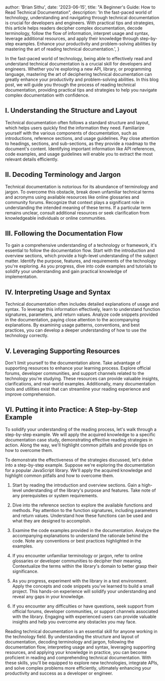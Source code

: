 
  author: 'Brian Sithu',
  date: '2023-06-15',
  title: "A Beginner's Guide: How to Read Technical Documentation",
  description:
    'In the fast-paced world of technology, understanding and navigating through technical documentation is crucial for developers and engineers. With practical tips and strategies, this article helps readers decipher complex documentation, decode terminology, follow the flow of information, interpret usage and syntax, leverage additional resources, and apply their knowledge through step-by-step examples. Enhance your productivity and problem-solving abilities by mastering the art of reading technical documentation.',
}


In the fast-paced world of technology, being able to effectively read and understand technical documentation is a crucial skill for developers and engineers. Whether you're exploring a new API, library, or programming language, mastering the art of deciphering technical documentation can greatly enhance your productivity and problem-solving abilities. In this blog post, we will guide you through the process of reading technical documentation, providing practical tips and strategies to help you navigate complex documentation with confidence.

## I. Understanding the Structure and Layout

Technical documentation often follows a standard structure and layout, which helps users quickly find the information they need. Familiarize yourself with the various components of documentation, such as introductions, reference sections, and usage guidelines. Pay close attention to headings, sections, and sub-sections, as they provide a roadmap to the document's content. Identifying important information like API references, code examples, and usage guidelines will enable you to extract the most relevant details efficiently.

## II. Decoding Terminology and Jargon

Technical documentation is notorious for its abundance of terminology and jargon. To overcome this obstacle, break down unfamiliar technical terms and acronyms using available resources like online glossaries and community forums. Recognize that context plays a significant role in understanding the intended meaning of these terms. If a particular term remains unclear, consult additional resources or seek clarification from knowledgeable individuals or online communities.

## III. Following the Documentation Flow

To gain a comprehensive understanding of a technology or framework, it's essential to follow the documentation flow. Start with the introduction and overview sections, which provide a high-level understanding of the subject matter. Identify the purpose, features, and requirements of the technology you're exploring. As you progress, dive into code examples and tutorials to solidify your understanding and gain practical knowledge of implementation.

## IV. Interpreting Usage and Syntax

Technical documentation often includes detailed explanations of usage and syntax. To leverage this information effectively, learn to understand function signatures, parameters, and return values. Analyze code snippets provided in the documentation, paying close attention to the accompanying explanations. By examining usage patterns, conventions, and best practices, you can develop a deeper understanding of how to use the technology correctly.

## V. Leveraging Supporting Resources

Don't limit yourself to the documentation alone. Take advantage of supporting resources to enhance your learning process. Explore official forums, developer communities, and support channels related to the technology you're studying. These resources can provide valuable insights, clarifications, and real-world examples. Additionally, many documentation tools and utilities exist that can streamline your reading experience and improve comprehension.

## VI. Putting it into Practice: A Step-by-Step Example

To solidify your understanding of the reading process, let's walk through a step-by-step example. We will apply the acquired knowledge to a specific documentation case study, demonstrating effective reading strategies in action. Along the way, we'll highlight common pitfalls and provide tips on how to overcome them.

To demonstrate the effectiveness of the strategies discussed, let's delve into a step-by-step example. Suppose we're exploring the documentation for a popular JavaScript library. We'll apply the acquired knowledge and highlight common pitfalls and how to overcome them.

1. Start by reading the introduction and overview sections. Gain a high-level understanding of the library's purpose and features. Take note of any prerequisites or system requirements.

2. Dive into the reference section to explore the available functions and methods. Pay attention to the function signatures, including parameters and return values. Understand how these functions can be used and what they are designed to accomplish.

3. Examine the code examples provided in the documentation. Analyze the accompanying explanations to understand the rationale behind the code. Note any conventions or best practices highlighted in the examples.

4. If you encounter unfamiliar terminology or jargon, refer to online glossaries or developer communities to decipher their meaning. Contextualize the terms within the library's domain to better grasp their significance.

5. As you progress, experiment with the library in a test environment. Apply the concepts and code snippets you've learned to build a small project. This hands-on experience will solidify your understanding and reveal any gaps in your knowledge.

6. If you encounter any difficulties or have questions, seek support from official forums, developer communities, or support channels associated with the library. Engaging with experienced users can provide valuable insights and help you overcome any obstacles you may face.

Reading technical documentation is an essential skill for anyone working in the technology field. By understanding the structure and layout of documentation, decoding terminology and jargon, following the documentation flow, interpreting usage and syntax, leveraging supporting resources, and applying your knowledge in practice, you can become proficient in reading and comprehending technical documentation. With these skills, you'll be equipped to explore new technologies, integrate APIs, and solve complex problems more efficiently, ultimately enhancing your productivity and success as a developer or engineer.
